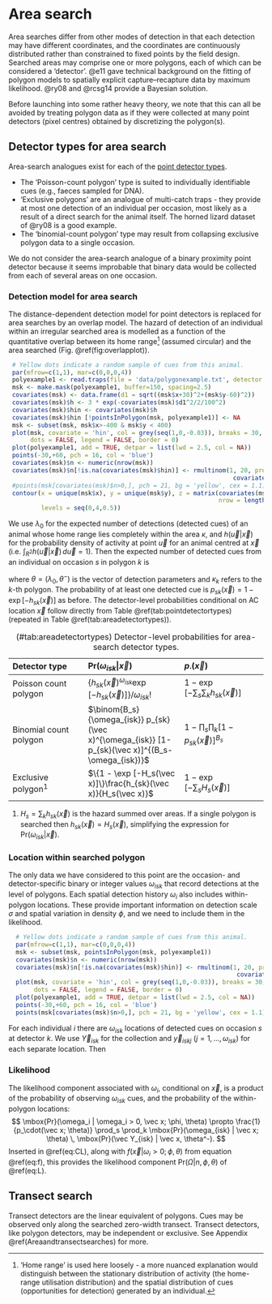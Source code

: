 # Area search {#areasearches}

Area searches differ from other modes of detection in that each detection may have different coordinates, and the coordinates are continuously distributed rather than constrained to fixed points by the field design. Searched areas may comprise one or more polygons, each of which can be considered a 'detector'. @e11 gave technical background on the fitting of polygon models to spatially explicit capture--recapture data by maximum likelihood. @ry08 and @rcsg14 provide a Bayesian solution. 

Before launching into some rather heavy theory, we note that this can all be avoided by treating polygon data as if they were collected at many point detectors (pixel centres) obtained by discretizing the polygon(s).

## Detector types for area search 
\index{Detectors!area search}

Area-search analogues exist for each of the [point detector types](#pointdetectors). 
 
 * The 'Poisson-count polygon' type is suited to individually identifiable cues (e.g., faeces sampled for DNA). 
 * 'Exclusive polygons' are an analogue of multi-catch traps - they provide at most one detection of an individual per occasion, most likely as a result of a direct search for the animal itself. The horned lizard dataset of @ry08 is a good example. 
 * The 'binomial-count polygon' type may result from collapsing exclusive polygon data to a single occasion.
 
 We do not consider the area-search analogue of a binary proximity point detector because it seems improbable that binary data would be collected from each of several areas on one occasion. 
 
### Detection model for area search
 
 The distance-dependent detection model for point detectors is replaced for area searches by an overlap model. The hazard of detection of an individual within an irregular searched area is modelled as a function of the quantitative overlap between its home range[^homerange] (assumed circular) and the area searched (Fig. \@ref(fig:overlapplot)).
 
 [^homerange]: 'Home range' is used here loosely - a more nuanced explanation would distinguish between the stationary distribution of activity (the home-range utilisation distribution) and the spatial distribution of cues (opportunities for detection) generated by an individual.
 
```r
 # Yellow dots indicate a random sample of cues from this animal.
 par(mfrow=c(1,1), mar=c(0,0,0,4))
 polyexample1 <- read.traps(file = 'data/polygonexample.txt', detector = 'polygon')
 msk <- make.mask(polyexample1, buffer=150, spacing=2.5)
 covariates(msk) <- data.frame(d1 = sqrt((msk$x+30)^2+(msk$y-60)^2))
 covariates(msk)$h <- 3 * exp(-covariates(msk)$d1^2/2/100^2)
 covariates(msk)$hin <- covariates(msk)$h
 covariates(msk)$hin [!pointsInPolygon(msk, polyexample1)] <- NA
 msk <- subset(msk, msk$x>-400 & msk$y < 400)
 plot(msk, covariate = 'hin', col = grey(seq(1,0,-0.03)), breaks = 30, 
      dots = FALSE, legend = FALSE, border = 0)
 plot(polyexample1, add = TRUE, detpar = list(lwd = 2.5, col = NA))
 points(-30,+60, pch = 16, col = 'blue')
 covariates(msk)$n <- numeric(nrow(msk))
 covariates(msk)$n[!is.na(covariates(msk)$hin)] <- rmultinom(1, 20, prob =
                                                              covariates(msk)$hin[!is.na(covariates(msk)$hin)])
 #points(msk[covariates(msk)$n>0,], pch = 21, bg = 'yellow', cex = 1.1)
 contour(x = unique(msk$x), y = unique(msk$y), z = matrix(covariates(msk)$h, 
                                                          nrow = length(unique(msk$x))), add = TRUE, drawlabels = FALSE, col = 'lightblue', 
         levels = seq(0,4,0.5))
```
 
 We use $\lambda_0$ for the expected number of detections (detected cues) of an animal whose home range lies completely within the area $\kappa$, and $h(\vec u|\vec x)$ for the probability density of activity at point $\vec u$ for an animal centred at $\vec x$ (i.e. $\int_{R^2} h(\vec u|\vec x) \, d \vec u = 1$). Then the expected number of detected cues from an individual on occasion $s$ in polygon $k$ is
 
 \begin{equation}
 h_{sk}(\vec x; \theta) = \lambda_0 \int_{\kappa_k} h(\vec u|\vec x; \theta^-) \, du,
 (\#eq:hsk)
  \end{equation}
  
  where $\theta = (\lambda_0, \theta^-)$ is the vector of detection parameters and $\kappa_k$ refers to the $k$-th polygon. The probability of at least one detected cue is $p_{sk}(\vec x) = 1 - \exp[-h_{sk}(\vec x)]$ as before. The detector-level probabilities conditional on AC location $\vec x$ follow directly from Table \@ref(tab:pointdetectortypes) (repeated in Table \@ref(tab:areadetectortypes)).
  
Table: (\#tab:areadetectortypes) Detector-level probabilities for area-search detector types.
  
| Detector type | $\mbox{Pr}(\omega_{isk} | \vec x)$ | $p_\cdot(\vec x)$ | 
|:------------------|:-----------------------|:--------------------|
| Poisson count polygon | $\{h_{sk} (\vec x)^{\omega_{isk}} \exp [-h_{sk}(\vec x)]\} / \omega_{isk}!$ | $1 - \exp [- \sum_s \sum_k h_{sk}(\vec x)]$|
| Binomial count polygon | $\binom{B_s}{\omega_{isk}} p_{sk}(\vec x)^{\omega_{isk}} [1-p_{sk}(\vec x)]^{(B_s-\omega_{isk})}$ |  $1 - \prod_s\prod_k [1 - p_{sk} (\vec x)]^{B_s}$ | 
| Exclusive polygon^1^ | $\{1 - \exp [-H_s(\vec x)]\}\frac{h_{sk}(\vec x)}{H_s(\vec x)}$ | $1 - \exp[ -\sum_s H_s(\vec x)]$|
   
   1. $H_s = \sum_k h_{sk}(\vec x)$ is the hazard summed over areas. If a single polygon is searched then $h_{sk}(\vec x) = H_s(\vec x)$, simplifying the expression for $\mbox{Pr}(\omega_{isk} | \vec x)$.
  
### Location within searched polygon
  
  The only data we have considered to this point are the occasion- and detector-specific binary or integer values $\omega_{isk}$ that record detections at the level of polygons. Each spatial detection history $\omega_i$ also includes within-polygon locations. These provide important information on detection scale $\sigma$ and spatial variation in density $\phi$, and we need to include them in the likelihood.
  
```r
  # Yellow dots indicate a random sample of cues from this animal.
  par(mfrow=c(1,1), mar=c(0,0,0,4))
  msk <- subset(msk, pointsInPolygon(msk, polyexample1))
  covariates(msk)$n <- numeric(nrow(msk))
  covariates(msk)$n[!is.na(covariates(msk)$hin)] <- rmultinom(1, 20, prob =
                                                               covariates(msk)$hin[!is.na(covariates(msk)$hin)])
  plot(msk, covariate = 'hin', col = grey(seq(1,0,-0.03)), breaks = 30, 
       dots = FALSE, legend = FALSE, border = 0)
  plot(polyexample1, add = TRUE, detpar = list(lwd = 2.5, col = NA))
  points(-30,+60, pch = 16, col = 'blue')
  points(msk[covariates(msk)$n>0,], pch = 21, bg = 'yellow', cex = 1.1)
```
  
  For each individual $i$ there are $\omega_{isk}$ locations of detected cues on occasion $s$ at detector $k$. We use $\vec Y_{isk}$ for the collection and $\vec y_{iskj}$ ($j = 1,...,\omega_{isk}$) for each separate location. Then
  \begin{equation}
  \mbox{Pr}(\vec Y_{isk} | \vec x, \theta^-) \propto \prod_{j=1}^{\omega_{isk}} \frac{h(\vec y_{iskj} | \vec x; \theta^-)}{\int_{\kappa_k} h(\vec u|\vec x; \theta^-) \, du}.
  (\#eq:Yisk)
   \end{equation}
   
### Likelihood
\index{Likelihood!area search}
   
   The likelihood component associated with $\omega_i$, conditional on $\vec x$, is a product of the probability of observing $\omega_{isk}$ cues, and the probability of the within-polygon locations:
    $$
    \mbox{Pr}(\omega_i | \omega_i > 0, \vec x; \phi, \theta) \propto \frac{1}{p_\cdot(\vec x; \theta)} \prod_s \prod_k \mbox{Pr}(\omega_{isk} | \vec x; \theta) \, \mbox{Pr}(\vec Y_{isk} | \vec x, \theta^-).
   $$
    Inserted in \@ref(eq:CL), along with $f(\vec x | \omega_i>0; \phi, \theta)$ from equation \@ref(eq:f), this provides the likelihood component $\mbox{Pr} (\Omega | n, \phi, \theta)$ of \@ref(eq:L). 
   
## Transect search
\index{Detectors!transect search}
   
   Transect detectors are the linear equivalent of polygons. Cues may be observed only along the searched zero-width transect. Transect detectors, like polygon detectors, may be independent or exclusive. See Appendix \@ref(Areaandtransectsearches) for more.
   